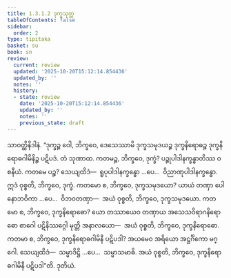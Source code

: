 ```yaml
---
title: 1.3.1.2 ဒုက္ခသုတ္တ
tableOfContents: false
sidebar:
  order: 2
type: tipitaka
basket: su
book: sn
review:
  current: review
  updated: '2025-10-20T15:12:14.854436'
  updated_by: ''
  notes: ''
  history:
  - state: review
    date: '2025-10-20T15:12:14.854436'
    updated_by: ''
    notes: ''
    previous_state: draft
---
```



<DynamicBreadcrumb />


<ReviewStatus review={frontmatter.review} showDetails={true} />

<HypothesisAnnotation frontmatter={frontmatter} />

<Division number="104" book="sn" e="ch" v="18" p="296">

<Paragraph number="660" book="sn">
သာဝတ္ထိနိဒါနံ. “ဒုက္ခဉ္စ ဝေါ, ဘိက္ခဝေ, ဒေသေဿာမိ ဒုက္ခသမုဒယဉ္စ ဒုက္ခနိရောဓဉ္စ ဒုက္ခနိရောဓဂါမိနိဉ္စ ပဋိပဒံ. တံ သုဏာထ. ကတမဉ္စ, ဘိက္ခဝေ, ဒုက္ခံ? ပဉ္စုပါဒါနက္ခန္ဓာတိဿ ဝစနီယံ. ကတမေ ပဉ္စ? သေယျထိဒံ—  ရူပုပါဒါနက္ခန္ဓော …ပေ…  ဝိညာဏုပါဒါနက္ခန္ဓော. ဣဒံ ဝုစ္စတိ, ဘိက္ခဝေ, ဒုက္ခံ. ကတမော စ, ဘိက္ခဝေ, ဒုက္ခသမုဒယော? ယာယံ တဏှာ ပေါနောဘဝိကာ …ပေ…  ဝိဘဝတဏှာ—  အယံ ဝုစ္စတိ, ဘိက္ခဝေ, ဒုက္ခသမုဒယော. ကတမော စ, ဘိက္ခဝေ, ဒုက္ခနိရောဓော? ယော တဿာယေဝ တဏှာယ အသေသဝိရာဂနိရောဓော စာဂေါ ပဋိနိဿဂ္ဂေါ မုတ္တိ အနာလယော—  အယံ ဝုစ္စတိ, ဘိက္ခဝေ, ဒုက္ခနိရောဓော. ကတမာ စ, ဘိက္ခဝေ, ဒုက္ခနိရောဓဂါမိနီ ပဋိပဒါ? အယမေဝ အရိယော အဋ္ဌင်္ဂိကော မဂ္ဂေါ. သေယျထိဒံ—  သမ္မာဒိဋ္ဌိ …ပေ…  သမ္မာသမာဓိ. အယံ ဝုစ္စတိ, ဘိက္ခဝေ, ဒုက္ခနိရောဓဂါမိနီ ပဋိပဒါ”တိ.

</Paragraph>
</Division>

<Paragraph number="661" type="center" book="sn">
ဒုတိယံ.
</Paragraph>
